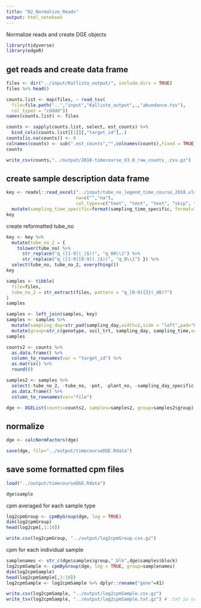 ```yaml
---
title: "02_Normalize_Reads"
output: html_notebook
---
```


Normalize reads and create DGE objects

```r
library(tidyverse)
library(edgeR)
```

## get reads and create data frame

```r
files <- dir("../input/Kallisto_output/", include.dirs = TRUE)
files %>% head()
```

```r
counts.list <- map(files, ~ read_tsv(
  file=file.path("..","input","Kallisto_output",.,"abundance.tsv"),
  col_types = "cdddd"))
names(counts.list) <- files
```

```r
counts <- sapply(counts.list, select, est_counts) %>% 
  bind_cols(counts.list[[1]][,"target_id"],.)
counts[is.na(counts)] <- 0
colnames(counts) <- sub(".est_counts","",colnames(counts),fixed = TRUE)
counts
```

```r
write_csv(counts,"../output/2018-timecourse_V3.0_raw_counts_.csv.gz")
```

## create sample description data frame

```r
key <- readxl::read_excel("../input/tube_no_legend_time_course_2018.xlsx",
                          na=c("","na"),
                          col_types=c("text", "text", "text", "skip", "text", "skip", "skip", "skip", "text", "text", "text", "skip", "text", "skip", "skip", "date", "date"))  %>%
  mutate(sampling_time_specific=format(sampling_time_specific, format="%H:%M:%S"))
key
```

create reformatted tube_no 
```r
key <- key %>%
  mutate(tube_no_2 = {
    tolower(tube_no) %>%
      str_replace("q_([1-9](_|$))", "q_00\\1") %>%
      str_replace("q_([1-9][0-9](_|$))", "q_0\\1") }) %>%
  select(tube_no, tube_no_2, everything())
key
```

```r
samples <- tibble(
  file=files,
  tube_no_2 = str_extract(files, pattern = "q_[0-9]{3}(_d8)?") 
)
samples
```

```r
samples <- left_join(samples, key) 
samples <- samples %>%
  mutate(sampling_day=str_pad(sampling_day,width=2,side = "left",pad="0")) %>%
  mutate(group=str_c(genotype, soil_trt, sampling_day, sampling_time,sep="-"))
samples
```

```r
counts2 <- counts %>% 
  as.data.frame() %>% 
  column_to_rownames(var = "target_id") %>%
  as.matrix() %>%
  round(0)
```

```r
samples2 <- samples %>%
  select(-tube_no_2, -tube_no, -pot, -plant_no, -sampling_day_specific, -sampling_time_specific) %>%
  as.data.frame() %>%
  column_to_rownames(var="file")
```

```r
dge <- DGEList(counts=counts2, samples=samples2, group=samples2$group)
```

## normalize

```r
dge <- calcNormFactors(dge)
```

```r
save(dge, file="../output/timecourseDGE.Rdata")
```

## save some formatted cpm files

```r
load("../output/timecourseDGE.Rdata")
```

```r
dge$sample
```

cpm averaged for each sample type
```r
log2cpmGroup <- cpmByGroup(dge, log = TRUE)
dim(log2cpmGroup)
head(log2cpm[,1:10])
```

```r
write.csv(log2cpmGroup, "../output/log2cpmGroup.csv.gz")
```

cpm for each individual sample
```r
samplenames <- str_c(dge$samples$group,"_blk",dge$samples$block)
log2cpmSample <- cpmByGroup(dge, log = TRUE, group=samplenames)
dim(log2cpmSample)
head(log2cpmSample[,1:10])
log2cpmSample <- log2cpmSample %>% dplyr::rename("gene"=X1)
```

```r
write.csv(log2cpmSample, "../output/log2cpmSample.csv.gz")
write_tsv(log2cpmSample, "../output/log2cpmSample.txt.gz") # .txt is compatible to GSEA app.

```